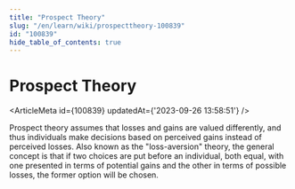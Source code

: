 ```yaml
---
title: "Prospect Theory"
slug: "/en/learn/wiki/prospecttheory-100839"
id: "100839"
hide_table_of_contents: true
---
```



# Prospect Theory

<ArticleMeta id={100839} updatedAt={'2023-09-26 13:58:51'} />
<div className='border-solid border-b border-t-0 my-4 border-[var(--ifm-color-gray-300)]' />

Prospect theory assumes that losses and gains are valued differently, and thus individuals make decisions based on perceived gains instead of perceived losses. Also known as the "loss-aversion" theory, the general concept is that if two choices are put before an individual, both equal, with one presented in terms of potential gains and the other in terms of possible losses, the former option will be chosen.
